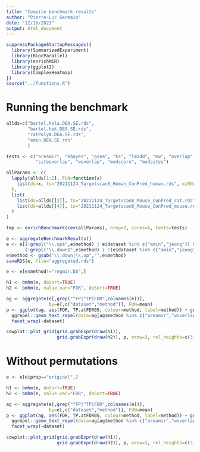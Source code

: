```yaml
---
title: "Compile benchmark results"
author: "Pierre-Luc Germain"
date: "12/16/2021"
output: html_document
---
```


```r
suppressPackageStartupMessages({
  library(SummarizedExperiment)
  library(BiocParallel)
  library(enrichMiR)
  library(ggplot2)
  library(ComplexHeatmap)
})
source("../functions.R")
```


# Running the benchmark

```r
allds=c("bartel.hela.DEA.SE.rds",
        "bartel.hek.DEA.SE.rds",
        "ratPolyA.DEA.SE.rds",
        "amin.DEA.SE.rds"
        )

tests <- c("areamir", "ebayes", "gsea", "ks", "lmadd", "mw", "overlap", "regmir.bb",
           "siteoverlap", "woverlap", "modscore", "modsites")

allParams <- c(
  lapply(allds[1:2], FUN=function(x)
    list(ds=x, ts="20211124_Targetscan8_Human_ConPred_human.rds", miRNAs=NULL)
  ),
  list(
    list(ds=allds[[3]], ts="20211124_Targetscan8_Mouse_ConPred_rat.rds", miRNAs=NULL),
    list(ds=allds[[4]], ts="20211124_Targetscan8_Mouse_ConPred_mouse.rds", miRNAs=NULL)
  )
)

tmp <- enrichBenchmark(rev(allParams), nrep=2, cores=6, tests=tests)
```


```r
e <- aggregateBenchmarkResults()
e <- e[(!grepl("\\.up$",e$method) | e$dataset %in% c("amin","jeong")) &
       (!grepl("\\.down$",e$method) | !(e$dataset %in% c("amin","jeong"))),]
e$method <- gsub("\\.down|\\.up","",e$method)
saveRDS(e, file="aggregated.rds")
```

```r
e <- e[e$method!="regmir.bb",]

h1 <- bmhm(e, doSort=TRUE)
h2 <- bmhm(e, value.var="FDR", doSort=TRUE)

ag <- aggregate(e[,grep("^FP|^TP|FDR",colnames(e))], 
                by=e[,c("dataset","method")], FUN=mean)
p <- ggplot(ag, aes(FDR, TP.atFDR05, colour=method, label=method)) + geom_point() + 
  ggrepel::geom_text_repel(data=ag[ag$method %in% c("areamir","woverlap","siteoverlap","lmadd"),]) + 
  facet_wrap(~dataset)

cowplot::plot_grid(grid.grabExpr(draw(h1)), 
                   grid.grabExpr(draw(h2)), p, nrow=3, rel_heights=c(3,3,4))
```


# Without permutations

```r
e <- e[e$prop=="original",]

h1 <- bmhm(e, doSort=TRUE)
h2 <- bmhm(e, value.var="FDR", doSort=TRUE)

ag <- aggregate(e[,grep("^FP|^TP|FDR",colnames(e))], 
                by=e[,c("dataset","method")], FUN=mean)
p <- ggplot(ag, aes(FDR, TP.atFDR05, colour=method, label=method)) + geom_point() + 
  ggrepel::geom_text_repel(data=ag[ag$method %in% c("areamir","woverlap","siteoverlap","lmadd"),]) + 
  facet_wrap(~dataset)

cowplot::plot_grid(grid.grabExpr(draw(h1)), 
                   grid.grabExpr(draw(h2)), p, nrow=3, rel_heights=c(3,3,4))
```
